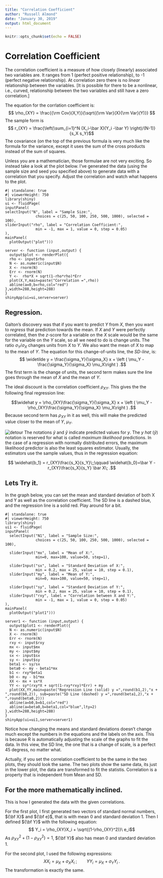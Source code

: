 ```yaml
---
title: "Correlation Coefficient"
author: "Russell Almond"
date: "January 30, 2019"
output: html_document
---
```


```r
knitr::opts_chunk$set(echo = FALSE)
```

# Correlation Coefficient

The correlation coefficient is a measure of how closely (linearly) associated two variables are. It ranges from 1 (perfect positive relationship), to -1 (perfect negative relationship). At correlation zero there is no *linear* relationship between the variables. \[It is possible for there to be a nonlinear, i.e., curved, relationship between the two variables and still have a zero correlation.\]

The equation for the corrlation coefficient is: $$ \rho_{XY} = \frac{{\rm Cov}(X,Y)}{\sqrt{{\rm Var}(X){\rm Var}(Y)}} $$ The sample form is $$ r_{XY} = \frac{\left(\sum_{i=1}^N (X_i-\bar X)(Y_i -\bar Y) \right)/(N-1)}{s_X s_Y}$$ The covariance (on the top of the previous formula is very much like the formula for the variance, except it uses the sum of the cross products instead of the sum of squares.

Unless you are a mathematician, those formulae are not very exciting. So instead take a look at the plot below. I've generated the data (using the sample size and seed you specified above) to generate data with a correlation that you specify. Adjust the correlation and watch what happens to the plot.

```shinylive-r
#| standalone: true
#| viewerHeight: 750
library(shiny)
ui <- fluidPage(
inputPanel(
selectInput("N", label = "Sample Size:",
              choices = c(25, 50, 100, 250, 500, 1000), selected = 100),
sliderInput("rho", label = "Correlation Coefficient:",
              min = -1, max = 1, value = 0, step = 0.05)
),
mainPanel(
  plotOutput("plot")))

server <- function (input,output) {
  output$plot <- renderPlot({
  rho <- input$rho
  N <- as.numeric(input$N)
  X <- rnorm(N)
  Err <- rnorm(N)
  Y <-  rho*X + sqrt(1-rho*rho)*Err
  plot(X,Y,main=paste("Correlation =",rho))
  abline(a=0,b=rho,col="red")
},width=288,height=288)
}
shinyApp(ui=ui,server=server)
```

## Regression.

Galton's discovery was that if you want to predict $Y$ from $X$, then you want to *regress* that prediction towards the mean. If $X$ and $Y$ were perfectly correlated, then the $z$-score for a variable on the $X$ scale would be the same for the variable on the $Y$ scale, so all we need to do is change units. The ratio $\sigma_Y/\sigma_X$ changes units from $X$ to $Y$. We also want the mean of $X$ to map to the mean of $Y$. The equation for this change-of-units line, the *SD-line*, is: $$ \widetilde y = \frac{\sigma_Y}{\sigma_X} x + \left ( \mu_Y - \frac{\sigma_Y}{\sigma_X} \mu_X\right ) .$$ The first term is the change of units, the second term makes sure the line goes through the mean of $X$ and the mean of $Y$.

The ideal discount is the correlation coefficient $\rho_{XY}$. This gives the the following final regression line:

$$\widehat y = \rho_{XY}\frac{\sigma_Y}{\sigma_X} x + \left ( \mu_Y - \rho_{XY}\frac{\sigma_Y}{\sigma_X} \mu_X\right ) .$$ Because second term has $\rho_{XY}$ in it as well, this will make the predicted value closer to the mean of $Y$, $\mu_Y$.

![detour](sign_turn_left.png) The notations $\widetilde{y}$ and $\widehat{y}$ indicate predicted values for $y$. The *y hat* ($\widehat y$) notation is reserved for what is called *maximum likelihood* predictions. In the case of a regression with normally distributed errors, the maximum likelihood predictor is also the least squares estimator. Usually, the estimators use the sample values, thus in the regression equation:

$$ \widehat{b_1} = r_{XY}\frac{s_X}{s_Y}\;;\qquad \widehat{b_0}=\bar Y -r_{XY}\frac{s_X}{s_Y} \bar X\; .$$

## Lets Try it.

In the graph below, you can set the mean and standard deviation of both X and Y as well as the correlation coefficient. The SD line is a dashed blue, and the regression line is a solid red. Play around for a bit.

```shinylive-r
#| standalone: true
#| viewerHeight: 750
library(shiny)
ui1 <- fluidPage(
inputPanel(
  selectInput("N1", label = "Sample Size:",
              choices = c(25, 50, 100, 250, 500, 1000), selected = 100),
  
  sliderInput("mx", label = "Mean of X:",
              min=0, max=100, value=50, step=1),
  
  sliderInput("sx", label = "Standard Deviation of X:",
              min = 0.2, max = 25, value = 10, step = 0.1),
  sliderInput("my", label = "Mean of Y:",
              min=0, max=100, value=50, step=1),
  
  sliderInput("sy", label = "Standard Deviation of Y:",
              min = 0.2, max = 25, value = 10, step = 0.1),
  sliderInput("rxy", label = "Correlation between X and Y:",
              min = -1, max = 1, value = 0, step = 0.05)
),
mainPanel(
  plotOutput("plot1")))

server1 <- function (input,output) {
  output$plot1 <- renderPlot({
  N <- as.numeric(input$N)
  X <- rnorm(N)
  Err <- rnorm(N)
  rxy <- input$rxy
  mx <- input$mx
  my <- input$my
  sx <- input$sx
  sy <- input$sy
  beta1 <- sy/sx
  beta0 <- my - beta1*mx
  b1 <- rxy*beta1
  b0 <- my - b1*mx
  XX <- mx + sx*X
  YY <- sy*(rxy*X + sqrt(1-rxy*rxy)*Err) + my
  plot(XX,YY,main=paste("Regression Line (solid) y =",round(b1,2),"x + ",round(b0,2)), sub=paste("SD Line (dashed) y =",round(beta1,2),"x + ",round(beta0,2)))
  abline(a=b0,b=b1,col="red")
  abline(a=beta0,b=beta1,col="blue",lty=2)
},width=288,height=288)
}
shinyApp(ui=ui1,server=server1)
```

Notice how changing the means and standard deviations doesn't change much except the numbers in the equations and the labels on the axis. This is because R is automatically adjusting the scale of the graphs to fit the data. In this view, the SD line, the one that is a change of scale, is a perfect 45 degress, no matter what.

Actually, if you set the correlation coefficient to be the same in the two plots, they should look the same. The two plots show the same data, its just in the lower plot, the data are transformed to fit the statistis. Correlation is a property that is independent from Mean and SD.

## For the more mathematically inclined.

This is how I generated the data with the given correlations.

For the first plot, I first generated two vectors of standard normal numbers, ${\bf X}$ and ${\bf e}$, that is with mean 0 and standard deviation 1. Then I defined ${\bf Y}$ with the following equation: $$ Y_i = \rho_{XY}X_i + \sqrt{(1-\rho_{XY}^2)}\ e_i$$ As $\rho_{XY}^2 + (1-\rho_{XY}^2) =1$, ${\bf Y}$ also has mean 0 and standard deviation 1.

For the second plot, I used the following expressions: $$ XX_i = \mu_X + \sigma_X X_i\;; \qquad YY_i = \mu_X + \sigma_Y Y_i\;.$$ The transformation is exactly the same.
